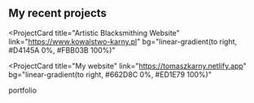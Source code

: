 ## My recent projects

<ProjectCard
  title="Artistic Blacksmithing Website"
  link="https://www.kowalstwo-karny.pl"
  bg="linear-gradient(to right, #D4145A 0%, #FBB03B 100%)"
></ProjectCard>
<ProjectCard
  title="My website"
  link="https://tomaszkarny.netlify.app"
  bg="linear-gradient(to right, #662D8C 0%, #ED1E79 100%)"
>
  portfolio
</ProjectCard>
